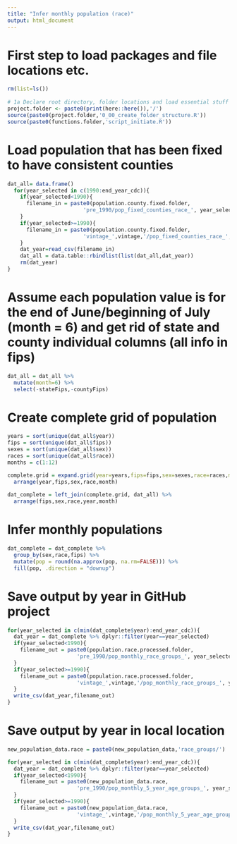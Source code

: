 ```yaml
---
title: "Infer monthly population (race)"
output: html_document
---
```


# First step to load packages and file locations etc.
```r
rm(list=ls())
 
# 1a Declare root directory, folder locations and load essential stuff
project.folder <- paste0(print(here::here()),'/')
source(paste0(project.folder,'0_00_create_folder_structure.R'))
source(paste0(functions.folder,'script_initiate.R'))
```

# Load population that has been fixed to have consistent counties
```r
dat_all= data.frame()
  for(year_selected in c(1990:end_year_cdc)){
    if(year_selected<1990){
      filename_in = paste0(population.county.fixed.folder,
                        'pre_1990/pop_fixed_counties_race_', year_selected,'.csv')  
    }
    if(year_selected>=1990){
      filename_in = paste0(population.county.fixed.folder,
                        'vintage_',vintage,'/pop_fixed_counties_race_', year_selected,'.csv')
    }
    dat_year=read_csv(filename_in)
    dat_all = data.table::rbindlist(list(dat_all,dat_year))
    rm(dat_year)
}
```

# Assume each population value is for the end of June/beginning of July (month = 6) and get rid of state and county individual columns (all info in fips)
```r
dat_all = dat_all %>% 
  mutate(month=6) %>%
  select(-stateFips,-countyFips)
```

# Create complete grid of population
```r
years = sort(unique(dat_all$year))
fips = sort(unique(dat_all$fips))
sexes = sort(unique(dat_all$sex))
races = sort(unique(dat_all$race))
months = c(1:12)

complete.grid = expand.grid(year=years,fips=fips,sex=sexes,race=races,month=months) %>%
  arrange(year,fips,sex,race,month)
  
dat_complete = left_join(complete.grid, dat_all) %>%
  arrange(fips,sex,race,year,month)
```

# Infer monthly populations
```r
dat_complete = dat_complete %>%
  group_by(sex,race,fips) %>%
  mutate(pop = round(na.approx(pop, na.rm=FALSE))) %>%
  fill(pop, .direction = "downup") 
```

# Save output by year in GitHub project
```r
for(year_selected in c(min(dat_complete$year):end_year_cdc)){
  dat_year = dat_complete %>% dplyr::filter(year==year_selected)
  if(year_selected<1990){
    filename_out = paste0(population.race.processed.folder,
                      'pre_1990/pop_monthly_race_groups_', year_selected,'.csv')  
  }
  if(year_selected>=1990){
    filename_out = paste0(population.race.processed.folder,
                      'vintage_',vintage,'/pop_monthly_race_groups_', year_selected,'.csv')
  }
  write_csv(dat_year,filename_out)
}
```

# Save output by year in local location
```r

new_population_data.race = paste0(new_population_data,'race_groups/')

for(year_selected in c(min(dat_complete$year):end_year_cdc)){
  dat_year = dat_complete %>% dplyr::filter(year==year_selected)
  if(year_selected<1990){
    filename_out = paste0(new_population_data.race,
                      'pre_1990/pop_monthly_5_year_age_groups_', year_selected,'.csv')  
  }
  if(year_selected>=1990){
    filename_out = paste0(new_population_data.race,
                      'vintage_',vintage,'/pop_monthly_5_year_age_groups_', year_selected,'.csv')
  }
  write_csv(dat_year,filename_out)
}
```